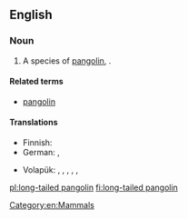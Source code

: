==English==
{{rfi}}
{{wikipedia|Pangolin}}
{{wikispecies|Manis tetradactyla}}
===Noun===
{{en-noun|head=[[long-tailed]] [[pangolin]]}}

# A species of [[pangolin]], {{taxlink|Manis tetradactyla|species}}.

====Related terms====
* [[pangolin]]

====Translations====
{{trans-top|''Manis tetradactyla''}}
* Finnish: {{t-|fi|pitkähäntämuurahaiskäpy}}
* German: {{t-|de|Langschwanzschuppentier|n}}, {{t-|de|Schwarzbauchschuppentier|n}}
{{trans-mid}}
* Volapük: {{qualifier|♂♀}} {{t-|vo|lunagöbamanit}}, {{qualifier|♂}} {{t-|vo|lunagöbahimanit}}, {{qualifier|♀}} {{t-|vo|lunagöbajimanit}}, {{qualifier|♂♀ offspring}} {{t-|vo|lunagöbamanitül}}, {{qualifier|♂ offspring}} {{t-|vo|lunagöbahimanitül}}, {{qualifier|♀ offspring}} {{t-|vo|lunagöbajimanitül}}
{{trans-bottom}}

[[Category:en:Mammals]]

[[pl:long-tailed pangolin]]
[[fi:long-tailed pangolin]]